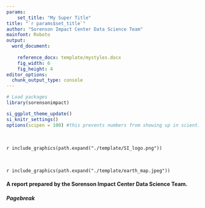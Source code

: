 ```yaml
---
params: 
    set_title: "My Super Title"
title: "`r params$set_title`"
author: "Sorenson Impact Center Data Science Team"
mainfont: Roboto
output:
  word_document:
      
    reference_docx: template/mystyles.docx
    fig_width: 6
    fig_height: 4
editor_options: 
  chunk_output_type: console
---
```


```r
# Load packages 
library(sorensonimpact) 

si_ggplot_theme_update()
si_knitr_settings()
options(scipen = 100) #this prevents numbers from showing up in scientific notation

```

<br>

`r include_graphics(path.expand("./template/SI_logo.png"))`

<br>

`r include_graphics(path.expand("./template/earth_map.jpeg"))`


#### A report prepared by the Sorenson Impact Center Data Science Team.



##### Pagebreak



